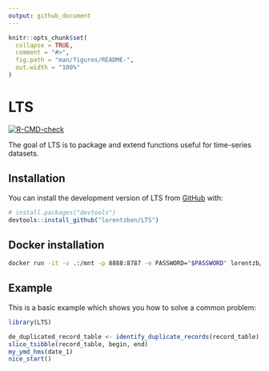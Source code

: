 ---
output: github_document
---

<!-- README.md is generated from README.Rmd. Please edit that file -->

```{r, include = FALSE}
knitr::opts_chunk$set(
  collapse = TRUE,
  comment = "#>",
  fig.path = "man/figures/README-",
  out.width = "100%"
)
```

# LTS

<!-- badges: start -->
[![R-CMD-check](https://github.com/lorentzben/LTS/actions/workflows/R-CMD-check.yaml/badge.svg)](https://github.com/lorentzben/LTS/actions/workflows/R-CMD-check.yaml)
<!-- badges: end -->

The goal of LTS is to package and extend functions useful for time-series datasets.

## Installation

You can install the development version of LTS from [GitHub](https://github.com/) with:

``` r
# install.packages("devtools")
devtools::install_github("lorentzben/LTS")
```

## Docker installation

```bash
docker run -it -v .:/mnt -p 8888:8787 -e PASSWORD="$PASSWORD" lorentzb/rfid:2.0
```

## Example

This is a basic example which shows you how to solve a common problem:

```{r example, eval=FALSE}
library(LTS)

de_duplicated_record_table <- identify_duplicate_records(record_table)
slice_tsibble(record_table, begin, end)
my_ymd_hms(date_1)
nice_start()

```
